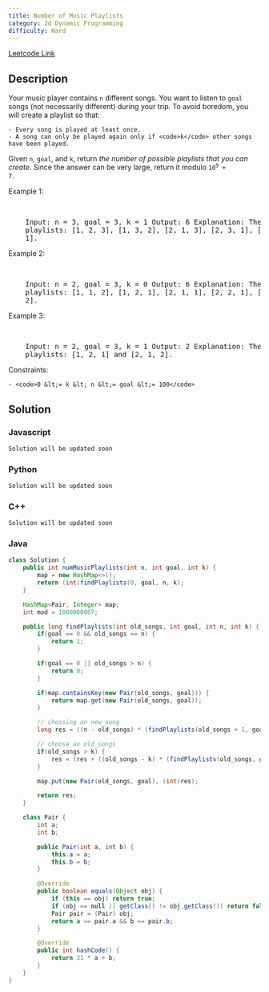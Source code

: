 ```yaml
---
title: Number of Music Playlists
category: 2d Dynamic Programming
difficulty: Hard
---
```


<Callout>

[Leetcode Link](https://leetcode.com/problems/number-of-music-playlists)

</Callout>

## Description

Your music player contains <code>n</code> different songs. You want to listen to <code>goal</code> songs (not necessarily different) during your trip. To avoid boredom, you will create a playlist so that:

    - Every song is played at least once.
    - A song can only be played again only if <code>k</code> other songs have been played.

Given <code>n</code>, <code>goal</code>, and <code>k</code>, return _the number of possible playlists that you can create_. Since the answer can be very large, return it modulo <code>10<sup>9</sup> + 7</code>.

Example 1:

<br />
<pre className="overflow-x-auto">
	Input: n = 3, goal = 3, k = 1 Output: 6 Explanation: There are 6 possible
	playlists: [1, 2, 3], [1, 3, 2], [2, 1, 3], [2, 3, 1], [3, 1, 2], and [3, 2,
	1].
</pre>

Example 2:

<br />
<pre className="overflow-x-auto">
	Input: n = 2, goal = 3, k = 0 Output: 6 Explanation: There are 6 possible
	playlists: [1, 1, 2], [1, 2, 1], [2, 1, 1], [2, 2, 1], [2, 1, 2], and [1, 2,
	2].
</pre>

Example 3:

<br />
<pre className="overflow-x-auto">
	Input: n = 2, goal = 3, k = 1 Output: 2 Explanation: There are 2 possible
	playlists: [1, 2, 1] and [2, 1, 2].
</pre>

Constraints:

    - <code>0 &lt;= k &lt; n &lt;= goal &lt;= 100</code>

## Solution

### Javascript

```javascript
Solution will be updated soon
```

### Python

```python
Solution will be updated soon
```

### C++

```cpp
Solution will be updated soon
```

### Java

```java
class Solution {
    public int numMusicPlaylists(int n, int goal, int k) {
        map = new HashMap<>();
        return (int)findPlaylists(0, goal, n, k);
    }

    HashMap<Pair, Integer> map;
    int mod = 1000000007;

    public long findPlaylists(int old_songs, int goal, int n, int k) {
        if(goal == 0 && old_songs == n) {
            return 1;
        }

        if(goal == 0 || old_songs > n) {
            return 0;
        }

        if(map.containsKey(new Pair(old_songs, goal))) {
            return map.get(new Pair(old_songs, goal));
        }

        // chossing an new_song
        long res = ((n - old_songs) * (findPlaylists(old_songs + 1, goal - 1, n, k) % mod)) % mod;

        // choose an old_songs
        if(old_songs > k) {
            res = (res + ((old_songs - k) * (findPlaylists(old_songs, goal - 1, n, k)) % mod) % mod) % mod;
        }

        map.put(new Pair(old_songs, goal), (int)res);

        return res;
    }

    class Pair {
        int a;
        int b;

        public Pair(int a, int b) {
            this.a = a;
            this.b = b;
        }

        @Override
        public boolean equals(Object obj) {
            if (this == obj) return true;
            if (obj == null || getClass() != obj.getClass()) return false;
            Pair pair = (Pair) obj;
            return a == pair.a && b == pair.b;
        }

        @Override
        public int hashCode() {
            return 31 * a + b;
        }
    }
}

```
